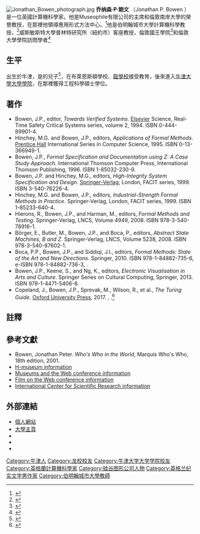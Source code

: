 [[File:Jonathan_Bowen_photograph.jpg|thumb]]
'''乔纳森·P·鲍文''' {{Post-nominals|country=GBR|FBCS|FRSA}}（Jonathan P. Bowen {{bd|1956年||}}）是一位英國計算機科學家。他是Museophile有限公司的主席和倫敦南岸大學的榮譽教授，在那裡他領導應用形式方法中心。<ref>{{cite web |url=http://www.cafm.lsbu.ac.uk/ |title=Centre for Applied Formal Methods |work=[[倫敦南岸大學|倫敦南岸大學]] |publisher=[[Archive.org|Archive.org]] |accessdate=1 December 2012 |deadurl=yes |archiveurl=https://web.archive.org/web/20080112180104/http://www.cafm.lsbu.ac.uk/ |archivedate=2008-01-12 }}</ref>他是伯明翰城市大學計算機科學教授，<ref>{{cite web | url=http://www.bcu.ac.uk/computing/about-us/our-staff/jonathan-bowen | title=Jonathan Bowen | work=[[伯明翰城市大學|伯明翰城市大學]] | publisher=[[Archive.org|Archive.org]] | date=2015 | accessdate=2 September 2016 | deadurl=yes | archiveurl=https://web.archive.org/web/20151106012644/http://www.bcu.ac.uk/computing/about-us/our-staff/jonathan-bowen | archivedate=2015年11月6日 }}</ref>威斯敏斯特大學普林特研究所（紐約市）客座教授，倫敦國王學院<ref>{{cite web |url=http://crest.dcs.kcl.ac.uk/members.php?itemid=2 |title=CREST members |work=[[King's_College_London|King's College London]] |publisher=[[Archive.org|Archive.org]] |accessdate=1 December 2012 |deadurl=yes |archiveurl=https://web.archive.org/web/20071022101232/http://crest.dcs.kcl.ac.uk/members.php?itemid=2 |archivedate=2007-10-22 }}</ref>和倫敦大學學院訪問學者<ref>{{cite web |url=http://www.cs.ucl.ac.uk/staff/J.Bowen/ |title=Jonathan Bowen home page |work=[[University_College_London|University College London]] |publisher=[[Archive.org|Archive.org]] |accessdate=1 December 2012 |deadurl=yes |archiveurl=https://web.archive.org/web/20070821093224/http://www.cs.ucl.ac.uk/staff/J.Bowen/ |archivedate=2007-08-21 }}</ref>

==生平==
出生於牛津，是{{link-en|亨福里·鲍文|Humphry Bowen}}的兒子<ref name="symonds">{{cite book | title=The Changing Faces of North Oxford: Book One | year=1997 | url=https://archive.org/details/changingfacesofn0000symo |publisher=Robert Boyd Publications | author=Symonds, Ann Spokes | chapter= Families: The Bowens | pages=[https://archive.org/details/changingfacesofn0000symo/page/81 81]–83 | isbn=1-899536-25-6}}</ref>，在布萊恩斯頓學校、[[龍學校|龍學校]]接受教育，後來進入[[牛津大學大學學院|牛津大學大學學院]]，在那裡獲得工程科學碩士學位。

==著作==
* Bowen, J.P., editor, ''Towards Verified Systems''. [[Elsevier|Elsevier]] Science, Real-Time Safety Critical Systems series, volume 2, 1994. ISBN 0-444-89901-4.
* Hinchey, M.G. and Bowen, J.P., editors, ''Applications of Formal Methods''. [[Prentice_Hall|Prentice Hall]] International Series in Computer Science, 1995. ISBN 0-13-366949-1.
* Bowen, J.P., ''Formal Specification and Documentation using Z: A Case Study Approach''. International Thomson Computer Press, International Thomson Publishing, 1996. ISBN 1-85032-230-9.
* Bowen, J.P. and Hinchey, M.G., editors, ''High-Integrity System Specification and Design''. [[Springer-Verlag|Springer-Verlag]], London, FACIT series, 1999. ISBN 3-540-76226-4.
* Hinchey, M.G. and Bowen, J.P., editors, ''Industrial-Strength Formal Methods in Practice''. Springer-Verlag, London, FACIT series, 1999. ISBN 1-85233-640-4.
* Hierons, R., Bowen, J.P., and Harman, M., editors, ''Formal Methods and Testing''. Springer-Verlag, LNCS, Volume 4949, 2008. ISBN 978-3-540-78916-1.
* Börger, E., Butler, M., Bowen, J.P., and Boca, P., editors, ''Abstract State Machines, B and Z''. Springer-Verlag, LNCS, Volume 5238, 2008. ISBN 978-3-540-87602-1.
* Boca, P.P., Bowen, J.P., and Siddiqi, J.I., editors, ''Formal Methods: State of the Art and New Directions''. Springer, 2010. ISBN 978-1-84882-735-6, e-ISBN 978-1-84882-736-3, {{doi|10.1007/978-1-84882-736-3}}.
* Bowen, J.P., Keene, S., and Ng, K., editors, ''Electronic Visualisation in Arts and Culture''. Springer Series on Cultural Computing, Springer, 2013. ISBN 978-1-4471-5406-8.
* Copeland, J., Bowen, J.P., Sprevak, M., Wilson, R., et al., ''The Turing Guide''. [[Oxford_University_Press|Oxford University Press]], 2017. {{ISBN|978-0198747826}}, {{ISBN|978-0198747833}}.<ref>{{cite article | last=Robinson | first=Andrew | url=https://www.newscientist.com/article/mg23331072-700-the-turing-guide-last-words-on-an-enigmatic-codebreaker/ | title=The Turing Guide: Last words on an enigmatic codebreaker? | journal=[[New_Scientist|New Scientist]] | date=4 January 2017 | access-date=2018-03-03 | archive-date=2018-05-03 | archive-url=https://web.archive.org/web/20180503234303/https://www.newscientist.com/article/mg23331072-700-the-turing-guide-last-words-on-an-enigmatic-codebreaker/ | dead-url=no }}</ref>

==註釋==
{{Reflist}}

==參考文獻==
* Bowen, Jonathan Peter. ''Who's Who in the World'', Marquis Who's Who, 18th edition, 2001.
* [http://www.h-net.org/~museum/bowen.html H-museum information]{{Wayback|url=http://www.h-net.org/~museum/bowen.html |date=20160311011133 }}
* [http://www.archimuse.com/mw2010/bios/au_3817.html Museums and the Web conference information]{{Wayback|url=http://www.archimuse.com/mw2010/bios/au_3817.html |date=20110819121333 }}
* [https://web.archive.org/web/20060926103223/http://www.nmpft.org.uk/film/webcon05/speakers.asp#Bowen Film on the Web conference information]
* [http://www.cirs-tm.org/researchers/researchers.php?id=31 International Center for Scientific Research information]{{Wayback|url=http://www.cirs-tm.org/researchers/researchers.php?id=31 |date=20160303181415 }}

==外部連結==
{{commons category|Jonathan Bowen}}
* [https://web.archive.org/web/20140517165504/http://jpbowen.com/ 個人網站]
* [http://myweb.lsbu.ac.uk/~bowenjp/ 大學主頁]{{Wayback|url=http://myweb.lsbu.ac.uk/~bowenjp/ |date=20170622133942 }}
* {{GoogleScholar|L-7d2uUAAAAJ}}
* {{AcademicSearch|1863623}}
* {{MathGenealogy|154523}}

{{Authority control}}
{{DEFAULTSORT:Bowen, Jonathan P.}}
[[Category:牛津人|Category:牛津人]]
[[Category:龙校校友|Category:龙校校友]]
[[Category:牛津大学大学学院校友|Category:牛津大学大学学院校友]]
[[Category:英格蘭計算機科學家|Category:英格蘭計算機科學家]]
[[Category:硅谷图形公司人物|Category:硅谷图形公司人物]]
[[Category:英格兰纪实文学男作家|Category:英格兰纪实文学男作家]]
[[Category:伯明翰城市大學教師|Category:伯明翰城市大學教師]]